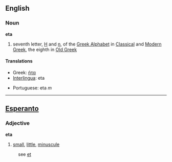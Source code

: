 {{letter_disp2|zeta|[[image:Greek_uc_eta.png|41px]][[image:Greek_lc_eta.png|28px]] |theta|ήτα|Η|η}}

==English==
===Noun===
'''eta'''
# seventh letter, [[Η]] and [[η]], of the [[en:Greek Alphabet|Greek Alphabet]] in [[en:Classical Greek|Classical]] and [[en:Modern Greek|Modern Greek]], the eighth in [[en:Old Greek|Old Greek]]

====Translations====
{{top}}
*Greek: [[ήτα]]
*[[Interlingua]]: eta
{{mid}}
*Portuguese: eta ''m''
{{bottom}}

----

==[[Esperanto]]==
===Adjective===
'''eta'''

#[[small]], [[little]], [[minuscule]]

:see [[et#Esperanto|et]]